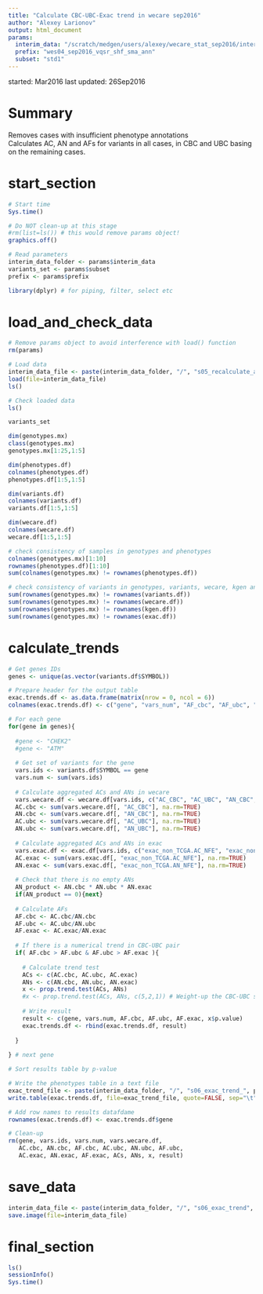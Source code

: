 ```yaml
---
title: "Calculate CBC-UBC-Exac trend in wecare sep2016"
author: "Alexey Larionov"
output: html_document
params:
  interim_data: "/scratch/medgen/users/alexey/wecare_stat_sep2016/interim_data"
  prefix: "wes04_sep2016_vqsr_shf_sma_ann"
  subset: "std1"
---
```


started: Mar2016
last updated: 26Sep2016

# Summary

Removes cases with insufficient phenotype annotations  
Calculates AC, AN and AFs for variants in all cases, in CBC and UBC basing on the remaining cases.  

# start_section

```r

# Start time
Sys.time()

# Do NOT clean-up at this stage
#rm(list=ls()) # this would remove params object!
graphics.off()

# Read parameters
interim_data_folder <- params$interim_data
variants_set <- params$subset
prefix <- params$prefix

library(dplyr) # for piping, filter, select etc

```

# load_and_check_data

```r

# Remove params object to avoid interference with load() function
rm(params)

# Load data
interim_data_file <- paste(interim_data_folder, "/", "s05_recalculate_afs", prefix, "_", variants_set,".RData", sep="")
load(file=interim_data_file)
ls()

# Check loaded data
ls()

variants_set

dim(genotypes.mx)
class(genotypes.mx)
genotypes.mx[1:25,1:5]

dim(phenotypes.df)
colnames(phenotypes.df)
phenotypes.df[1:5,1:5]

dim(variants.df)
colnames(variants.df)
variants.df[1:5,1:5]

dim(wecare.df)
colnames(wecare.df)
wecare.df[1:5,1:5]

# check consistency of samples in genotypes and phenotypes
colnames(genotypes.mx)[1:10]
rownames(phenotypes.df)[1:10]
sum(colnames(genotypes.mx) != rownames(phenotypes.df))

# check consistency of variants in genotypes, variants, wecare, kgen and exac
sum(rownames(genotypes.mx) != rownames(variants.df))
sum(rownames(genotypes.mx) != rownames(wecare.df))
sum(rownames(genotypes.mx) != rownames(kgen.df))
sum(rownames(genotypes.mx) != rownames(exac.df))

```

# calculate_trends

```r

# Get genes IDs
genes <- unique(as.vector(variants.df$SYMBOL))

# Prepare header for the output table
exac.trends.df <- as.data.frame(matrix(nrow = 0, ncol = 6))
colnames(exac.trends.df) <- c("gene", "vars_num", "AF_cbc", "AF_ubc", "AF_exac", "p_value")

# For each gene
for(gene in genes){
  
  #gene <- "CHEK2"
  #gene <- "ATM"
  
  # Get set of variants for the gene
  vars.ids <- variants.df$SYMBOL == gene
  vars.num <- sum(vars.ids)
  
  # Calculate aggregated ACs and ANs in wecare
  vars.wecare.df <- wecare.df[vars.ids, c("AC_CBC", "AC_UBC", "AN_CBC", "AN_UBC")]
  AC.cbc <- sum(vars.wecare.df[, "AC_CBC"], na.rm=TRUE)
  AN.cbc <- sum(vars.wecare.df[, "AN_CBC"], na.rm=TRUE)
  AC.ubc <- sum(vars.wecare.df[, "AC_UBC"], na.rm=TRUE)
  AN.ubc <- sum(vars.wecare.df[, "AN_UBC"], na.rm=TRUE)
  
  # Calculate aggregated ACs and ANs in exac
  vars.exac.df <- exac.df[vars.ids, c("exac_non_TCGA.AC_NFE", "exac_non_TCGA.AN_NFE")]
  AC.exac <- sum(vars.exac.df[, "exac_non_TCGA.AC_NFE"], na.rm=TRUE)
  AN.exac <- sum(vars.exac.df[, "exac_non_TCGA.AN_NFE"], na.rm=TRUE)
  
  # Check that there is no empty ANs
  AN_product <- AN.cbc * AN.ubc * AN.exac
  if(AN_product == 0){next}
  
  # Calculate AFs
  AF.cbc <- AC.cbc/AN.cbc
  AF.ubc <- AC.ubc/AN.ubc
  AF.exac <- AC.exac/AN.exac
  
  # If there is a numerical trend in CBC-UBC pair
  if( AF.cbc > AF.ubc & AF.ubc > AF.exac ){
  
    # Calculate trend test  
    ACs <- c(AC.cbc, AC.ubc, AC.exac)
    ANs <- c(AN.cbc, AN.ubc, AN.exac)
    x <- prop.trend.test(ACs, ANs)
    #x <- prop.trend.test(ACs, ANs, c(5,2,1)) # Weight-up the CBC-UBC step
    
    # Write result
    result <- c(gene, vars.num, AF.cbc, AF.ubc, AF.exac, x$p.value)
    exac.trends.df <- rbind(exac.trends.df, result)
    
  }
  
} # next gene

# Sort results table by p-value

# Write the phenotypes table in a text file
exac_trend_file <- paste(interim_data_folder, "/", "s06_exac_trend_", prefix, "_", variants_set,".txt", sep="")
write.table(exac.trends.df, file=exac_trend_file, quote=FALSE, sep="\t")

# Add row names to results datafdame
rownames(exac.trends.df) <- exac.trends.df$gene

# Clean-up
rm(gene, vars.ids, vars.num, vars.wecare.df, 
   AC.cbc, AN.cbc, AF.cbc, AC.ubc, AN.ubc, AF.ubc, 
   AC.exac, AN.exac, AF.exac, ACs, ANs, x, result)

```

# save_data

```r

interim_data_file <- paste(interim_data_folder, "/", "s06_exac_trend", prefix, "_", variants_set,".RData", sep="")
save.image(file=interim_data_file)

```

# final_section

```r

ls()
sessionInfo()
Sys.time()

```
